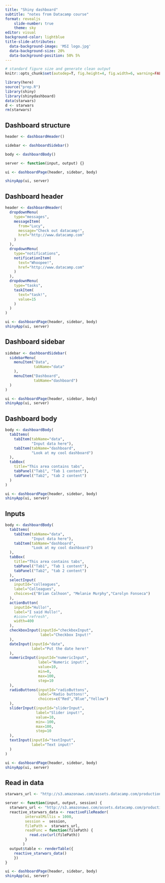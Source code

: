 ```yaml
---
title: "Shiny dashboard"
subtitle: "notes from Datacamp course"
format: revealjs
    slide-number: true
    theme: sky
editor: visual
background-color: lightblue
title-slide-attributes: 
  data-background-image: 'MSI logo.jpg'
  data-background-size: 20%
  data-background-position: 50% 5%
---
```


```r

# standard figure size and generate clean output
knitr::opts_chunk$set(autodep=T, fig.height=4, fig.width=6, warning=FALSE, message=FALSE, cache=TRUE, error=T, echo=T)

library(here)
source("prep.R")
library(shiny)
library(shinydashboard)
data(starwars)
d <- starwars
rm(starwars)

```

## Dashboard structure

```r
header <- dashboardHeader()

sidebar <- dashboardSidebar()

body <- dashboardBody()

server <- function(input, output) {}

ui <- dashboardPage(header, sidebar, body)

shinyApp(ui, server)

```

## Dashboard header

```r

header <- dashboardHeader(
  dropdownMenu(
    type="messages",
    messageItem(
      from="Lucy",
      message="Check out datacamp!",
      href="http://www.datacamp.com"
    )
  ),
  dropdownMenu(
    type="notifications",
    notificationItem(
      text="Whoopee!",
      href="http://www.datacamp.com"
    )
  ),
  dropdownMenu(
    type="tasks",
    taskItem(
      text="task!",
      value=15
    )
  )
)

ui <- dashboardPage(header, sidebar, body)
shinyApp(ui, server)

```

## Dashboard sidebar 

```r
sidebar <- dashboardSidebar(
  sidebarMenu(
    menuItem("Data",
             tabName="data"
    ),
    menuItem("Dashboard",
             tabName="dashboard")
  )
)

ui <- dashboardPage(header, sidebar, body)
shinyApp(ui, server)


```

## Dashboard body

```r
body <- dashboardBody(
  tabItems(
    tabItem(tabName="data",
            "Input data here"),
    tabItem(tabName="dashboard",
            "Look at my cool dashboard")
  ),
  tabBox(
    title="This area contains tabs",
    tabPanel("Tab1", "Tab 1 content"),
    tabPanel("Tab2", "tab 2 content")
  )
)

ui <- dashboardPage(header, sidebar, body)
shinyApp(ui, server)

```

## Inputs

```r

body <- dashboardBody(
  tabItems(
    tabItem(tabName="data",
            "Input data here"),
    tabItem(tabName="dashboard",
            "Look at my cool dashboard")
  ),
  tabBox(
    title="This area contains tabs",
    tabPanel("Tab1", "Tab 1 content"),
    tabPanel("Tab2", "tab 2 content")
  ),
  selectInput(
    inputId="colleagues",
    label="Colleagues",
    choices=c("Brian Calhoon", "Melanie Murphy","Carolyn Fonseca")
  ),
  actionButton(
    inputId="Hullo!",
    label="I said Hullo!",
    #icon="refresh",
    width=400
  ),
  checkboxInput(inputId="checkboxInput",
                label="Checkbox Input!"
  ),
  dateInput(inputId="date",
            label="Put the date here!"
  ),
  numericInput(inputId="numericInput",
               label="Numeric input!",
               value=10,
               min=0,
               max=100,
               step=10
  ),
  radioButtons(inputId="radioButtons",
               label="Radio buttons!",
               choices=c("Red","Blue","Yellow")
  ),
  sliderInput(inputId="sliderInput",
              label="Slider input!",
              value=10,
              min=-100,
              max=100,
              step=10
  ),
  textInput(inputId="textInput",
            label="Text input!"
  )
)

ui <- dashboardPage(header, sidebar, body)
shinyApp(ui, server)

```

## Read in data

```r

starwars_url <- "http://s3.amazonaws.com/assets.datacamp.com/production/course_6225/datasets/starwars.csv"

server <- function(input, output, session) {
  starwars_url <- "http://s3.amazonaws.com/assets.datacamp.com/production/course_6225/datasets/starwars.csv"
  reactive_starwars_data <- reactiveFileReader(
         intervalMillis = 1000,
         session =  session,
         filePath =  starwars_url,
         readFunc = function(filePath) { 
           read.csv(url(filePath))
         }
        )
  output$table <- renderTable({
    reactive_starwars_data()
    })
}

ui <- dashboardPage(header, sidebar, body)
shinyApp(ui, server)
```

